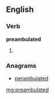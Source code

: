 ==English==

===Verb===
'''preambulated'''

# {{past of|[[preambulate]]}}

===Anagrams===
* [[perambulated#English|perambulated]]

[[mg:preambulated]]